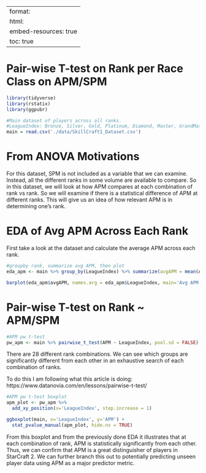 
---
format:
  html:
    embed-resources: true
    toc: true
---

# Pair-wise T-test on Rank per Race Class on APM/SPM

```r
library(tidyverse)
library(rstatix)
library(ggpubr)

```

```r
#Main dataset of players across all ranks.
#LeagueIndex: Bronze, Silver, Gold, Platinum, Diamond, Master, GrandMaster, and Professional leagues coded 1-8 (Ordinal)
main = read.csv('./data/SkillCraft1_Dataset.csv')
```

# From ANOVA Motivations

For this dataset, SPM is not included as a variable that we can examine. Instead, all the different ranks in some volume are available to compare. So in this dataset, we will look at how APM compares at each combination of rank vs rank. So we will examine if there is a statistical difference of APM at different ranks. This will give us an idea of how relevant APM is in determining one's rank.

# EDA of Avg APM Across Each Rank

First take a look at the dataset and calculate the average APM across each rank.

```r
#groupby rank, summarize avg APM, then plot
eda_apm <- main %>% group_by(LeagueIndex) %>% summarize(avgAPM = mean(APM))

barplot(eda_apm$avgAPM, names.arg = eda_apm$LeagueIndex, main='Avg APM By Rank/LeagueIndex 1-8', xlab='Rank 1-8 (1=Bronze to 8=Professional)', ylab='Avg APM')

```



# Pair-wise T-test on Rank ~ APM/SPM

```r
#APM pw t-test
pw_apm <- main %>% pairwise_t_test(APM ~ LeagueIndex, pool.sd = FALSE)


```

There are 28 different rank combinations. We can see which groups are significantly different from each other in an exhaustive search of each combination of ranks.

To do this I am following what this article is doing:
https://www.datanovia.com/en/lessons/pairwise-t-test/


```r
#APM pw t-test boxplot
apm_plot <- pw_apm %>% 
  add_xy_position(x='LeagueIndex', step.increase = 1)

ggboxplot(main, x='LeagueIndex', y='APM') + 
  stat_pvalue_manual(apm_plot, hide.ns = TRUE)


```

From this boxplot and from the previously done EDA it illustrates that at each combination of rank, APM is statistically significantly from each other. Thus, we can confirm that APM is a great distinguisher of players in StarCraft 2. We can further branch this out to potentially predicting unseen player data using APM as a major predictor metric. 








